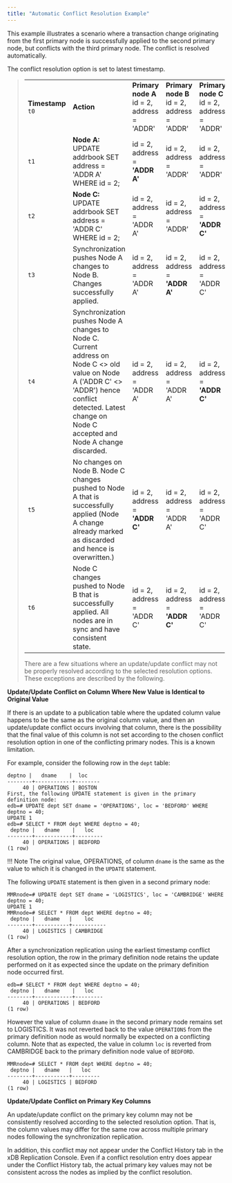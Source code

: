 ```yaml
---
title: "Automatic Conflict Resolution Example"
---
```


<div id="auto_conflict_resolution_eg" class="registered_link"></div>

This example illustrates a scenario where a transaction change originating from the first primary node is successfully applied to the second primary node, but conflicts with the third primary node. The conflict is resolved automatically.

The conflict resolution option is set to latest timestamp.

> |                    |                                                                                                                                                                                                                     |                                             |                                             |                                             |
> | ------------------ | ------------------------------------------------------------------------------------------------------------------------------------------------------------------------------------------------------------------- | ------------------------------------------- | ------------------------------------------- | ------------------------------------------- |
> | **Timestamp** `t0` | **Action**                                                                                                                                                                                                          | **Primary node A** id = 2, address = 'ADDR' | **Primary node B** id = 2, address = 'ADDR' | **Primary node C** id = 2, address = 'ADDR' |
> | `t1`               | **Node A:** UPDATE addrbook SET address = 'ADDR A' WHERE id = 2;                                                                                                                                                    | id = 2, address = **'ADDR A'**              | id = 2, address = 'ADDR'                    | id = 2, address = 'ADDR'                    |
> | `t2`               | **Node C:** UPDATE addrbook SET address = 'ADDR C' WHERE id = 2;                                                                                                                                                    | id = 2, address = 'ADDR A'                  | id = 2, address = 'ADDR'                    | id = 2, address = **'ADDR C'**              |
> | `t3`               | Synchronization pushes Node A changes to Node B. Changes successfully applied.                                                                                                                                      | id = 2, address = 'ADDR A'                  | id = 2, address = **'ADDR A'**              | id = 2, address = 'ADDR C'                  |
> | `t4`               | Synchronization pushes Node A changes to Node C. Current address on Node C &lt;> old value on Node A ('ADDR C' &lt;> 'ADDR') hence conflict detected. Latest change on Node C accepted and Node A change discarded. | id = 2, address = 'ADDR A'                  | id = 2, address = 'ADDR A'                  | id = 2, address = **'ADDR C'**              |
> | `t5`               | No changes on Node B. Node C changes pushed to Node A that is successfully applied (Node A change already marked as discarded and hence is overwritten.)                                                            | id = 2, address = **'ADDR C'**              | id = 2, address = 'ADDR A'                  | id = 2, address = 'ADDR C'                  |
> | `t6`               | Node C changes pushed to Node B that is successfully applied. All nodes are in sync and have consistent state.                                                                                                      | id = 2, address = 'ADDR C'                  | id = 2, address = **'ADDR C'**              | id = 2, address = 'ADDR C'                  |
>
> There are a few situations where an update/update conflict may not be properly resolved according to the selected resolution options. These exceptions are described by the following.

**Update/Update Conflict on Column Where New Value is Identical to Original Value**

If there is an update to a publication table where the updated column value happens to be the same as the original column value, and then an update/update conflict occurs involving that column, there is the possibility that the final value of this column is not set according to the chosen conflict resolution option in one of the conflicting primary nodes. This is a known limitation.

For example, consider the following row in the `dept` table:

```text
deptno |   dname    |  loc
--------+------------+--------
     40 | OPERATIONS | BOSTON
First, the following UPDATE statement is given in the primary definition node:
edb=# UPDATE dept SET dname = 'OPERATIONS', loc = 'BEDFORD' WHERE deptno = 40;
UPDATE 1
edb=# SELECT * FROM dept WHERE deptno = 40;
 deptno |   dname    |   loc
--------+------------+---------
     40 | OPERATIONS | BEDFORD
(1 row)
```

!!! Note
    The original value, OPERATIONS, of column `dname` is the same as the value to which it is changed in the `UPDATE` statement.

The following `UPDATE` statement is then given in a second primary node:

```text
MMRnode=# UPDATE dept SET dname = 'LOGISTICS', loc = 'CAMBRIDGE' WHERE deptno = 40;
UPDATE 1
MMRnode=# SELECT * FROM dept WHERE deptno = 40;
 deptno |   dname   |    loc
--------+-----------+-----------
     40 | LOGISTICS | CAMBRIDGE
(1 row)
```

After a synchronization replication using the earliest timestamp conflict resolution option, the row in the primary definition node retains the update performed on it as expected since the update on the primary definition node occurred first.

```text
edb=# SELECT * FROM dept WHERE deptno = 40;
 deptno |   dname    |   loc
--------+------------+---------
     40 | OPERATIONS | BEDFORD
(1 row)
```

However the value of column `dname` in the second primary node remains set to LOGISTICS. It was not reverted back to the value `OPERATIONS` from the primary definition node as would normally be expected on a conflicting column. Note that as expected, the value in column `loc` is reverted from CAMBRIDGE back to the primary definition node value of `BEDFORD`.

```text
MMRnode=# SELECT * FROM dept WHERE deptno = 40;
 deptno |   dname   |   loc
--------+-----------+---------
     40 | LOGISTICS | BEDFORD
(1 row)
```

**Update/Update Conflict on Primary Key Columns**

An update/update conflict on the primary key column may not be consistently resolved according to the selected resolution option. That is, the column values may differ for the same row across multiple primary nodes following the synchronization replication.

In addition, this conflict may not appear under the Conflict History tab in the xDB Replication Console. Even if a conflict resolution entry does appear under the Conflict History tab, the actual primary key values may not be consistent across the nodes as implied by the conflict resolution.
